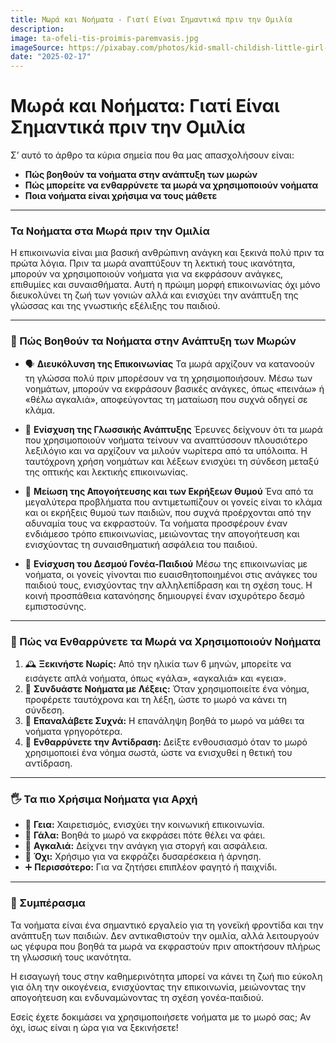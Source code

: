 ```yaml
---
title: Μωρά και Νοήματα - Γιατί Είναι Σημαντικά πριν την Ομιλία
description:
image: ta-ofeli-tis-proimis-paremvasis.jpg
imageSource: https://pixabay.com/photos/kid-small-childish-little-girl-3153037/
date: "2025-02-17"
---
```


# Μωρά και Νοήματα: Γιατί Είναι Σημαντικά πριν την Ομιλία

Σ’ αυτό το άρθρο τα κύρια σημεία που θα μας απασχολήσουν είναι:
- **Πώς βοηθούν τα νοήματα στην ανάπτυξη των μωρών**
- **Πώς μπορείτε να ενθαρρύνετε τα μωρά να χρησιμοποιούν νοήματα**
- **Ποια νοήματα είναι χρήσιμα να τους μάθετε**

---

### Τα Νοήματα στα Μωρά πριν την Ομιλία

Η επικοινωνία είναι μια βασική ανθρώπινη ανάγκη και ξεκινά πολύ πριν τα πρώτα λόγια. Πριν τα μωρά αναπτύξουν τη λεκτική τους ικανότητα, μπορούν να χρησιμοποιούν νοήματα για να εκφράσουν ανάγκες, επιθυμίες και συναισθήματα. Αυτή η πρώιμη μορφή επικοινωνίας όχι μόνο διευκολύνει τη ζωή των γονιών αλλά και ενισχύει την ανάπτυξη της γλώσσας και της γνωστικής εξέλιξης του παιδιού.

---

### 🎯 Πώς Βοηθούν τα Νοήματα στην Ανάπτυξη των Μωρών

- 🗣️ **Διευκόλυνση της Επικοινωνίας**
  Τα μωρά αρχίζουν να κατανοούν τη γλώσσα πολύ πριν μπορέσουν να τη χρησιμοποιήσουν. Μέσω των νοημάτων, μπορούν να εκφράσουν βασικές ανάγκες, όπως «πεινάω» ή «θέλω αγκαλιά», αποφεύγοντας τη ματαίωση που συχνά οδηγεί σε κλάμα.

- 📖 **Ενίσχυση της Γλωσσικής Ανάπτυξης**
  Έρευνες δείχνουν ότι τα μωρά που χρησιμοποιούν νοήματα τείνουν να αναπτύσσουν πλουσιότερο λεξιλόγιο και να αρχίζουν να μιλούν νωρίτερα από τα υπόλοιπα. Η ταυτόχρονη χρήση νοημάτων και λέξεων ενισχύει τη σύνδεση μεταξύ της οπτικής και λεκτικής επικοινωνίας.

- 😤 **Μείωση της Απογοήτευσης και των Εκρήξεων Θυμού**
  Ένα από τα μεγαλύτερα προβλήματα που αντιμετωπίζουν οι γονείς είναι το κλάμα και οι εκρήξεις θυμού των παιδιών, που συχνά προέρχονται από την αδυναμία τους να εκφραστούν. Τα νοήματα προσφέρουν έναν ενδιάμεσο τρόπο επικοινωνίας, μειώνοντας την απογοήτευση και ενισχύοντας τη συναισθηματική ασφάλεια του παιδιού.

- 🤝 **Ενίσχυση του Δεσμού Γονέα-Παιδιού**
  Μέσω της επικοινωνίας με νοήματα, οι γονείς γίνονται πιο ευαισθητοποιημένοι στις ανάγκες του παιδιού τους, ενισχύοντας την αλληλεπίδραση και τη σχέση τους. Η κοινή προσπάθεια κατανόησης δημιουργεί έναν ισχυρότερο δεσμό εμπιστοσύνης.

---

### 🌱 Πώς να Ενθαρρύνετε τα Μωρά να Χρησιμοποιούν Νοήματα

1. 🕰️ **Ξεκινήστε Νωρίς:** Από την ηλικία των 6 μηνών, μπορείτε να εισάγετε απλά νοήματα, όπως «γάλα», «αγκαλιά» και «γεια».
2. 🔄 **Συνδυάστε Νοήματα με Λέξεις:** Όταν χρησιμοποιείτε ένα νόημα, προφέρετε ταυτόχρονα και τη λέξη, ώστε το μωρό να κάνει τη σύνδεση.
3. 🔁 **Επαναλάβετε Συχνά:** Η επανάληψη βοηθά το μωρό να μάθει τα νοήματα γρηγορότερα.
4. 🎉 **Ενθαρρύνετε την Αντίδραση:** Δείξτε ενθουσιασμό όταν το μωρό χρησιμοποιεί ένα νόημα σωστά, ώστε να ενισχυθεί η θετική του αντίδραση.

---

### 🖐️ Τα πιο Χρήσιμα Νοήματα για Αρχή

- 👋 **Γεια:** Χαιρετισμός, ενισχύει την κοινωνική επικοινωνία.
- 🍼 **Γάλα:** Βοηθά το μωρό να εκφράσει πότε θέλει να φάει.
- 🤗 **Αγκαλιά:** Δείχνει την ανάγκη για στοργή και ασφάλεια.
- 🚫 **Όχι:** Χρήσιμο για να εκφράζει δυσαρέσκεια ή άρνηση.
- ➕ **Περισσότερο:** Για να ζητήσει επιπλέον φαγητό ή παιχνίδι.

---

### 🧠 Συμπέρασμα

Τα νοήματα είναι ένα σημαντικό εργαλείο για τη γονεϊκή φροντίδα και την ανάπτυξη των παιδιών. Δεν αντικαθιστούν την ομιλία, αλλά λειτουργούν ως γέφυρα που βοηθά τα μωρά να εκφραστούν πριν αποκτήσουν πλήρως τη γλωσσική τους ικανότητα.

Η εισαγωγή τους στην καθημερινότητα μπορεί να κάνει τη ζωή πιο εύκολη για όλη την οικογένεια, ενισχύοντας την επικοινωνία, μειώνοντας την απογοήτευση και ενδυναμώνοντας τη σχέση γονέα-παιδιού.

Εσείς έχετε δοκιμάσει να χρησιμοποιήσετε νοήματα με το μωρό σας; Αν όχι, ίσως είναι η ώρα για να ξεκινήσετε!
